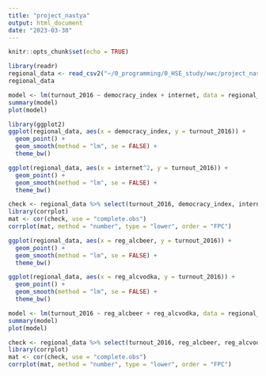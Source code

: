 ```yaml
---
title: "project_nastya"
output: html_document
date: "2023-03-30"
---
```


```r
knitr::opts_chunk$set(echo = TRUE)
```

```r
library(readr)
regional_data <- read_csv2("~/0_programming/0_HSE_study/нис/project_nastya/Data/regional_data.csv")
regional_data
```

```r
model <- lm(turnout_2016 ~ democracy_index + internet, data = regional_data)
summary(model)
plot(model)
```
```r
library(ggplot2)
ggplot(regional_data, aes(x = democracy_index, y = turnout_2016)) + 
  geom_point() + 
  geom_smooth(method = "lm", se = FALSE) + 
  theme_bw()
```
```r
ggplot(regional_data, aes(x = internet^2, y = turnout_2016)) + 
  geom_point() + 
  geom_smooth(method = "lm", se = FALSE) + 
  theme_bw()
```
```r
check <- regional_data %>% select(turnout_2016, democracy_index, internet)
library(corrplot)
mat <- cor(check, use = "complete.obs")
corrplot(mat, method = "number", type = "lower", order = "FPC")
```
```r
ggplot(regional_data, aes(x = reg_alcbeer, y = turnout_2016)) + 
  geom_point() + 
  geom_smooth(method = "lm", se = FALSE) + 
  theme_bw()
```
```r
ggplot(regional_data, aes(x = reg_alcvodka, y = turnout_2016)) + 
  geom_point() + 
  geom_smooth(method = "lm", se = FALSE) + 
  theme_bw()
```

```r
model <- lm(turnout_2016 ~ reg_alcbeer + reg_alcvodka, data = regional_data)
summary(model)
plot(model)
```
```r
check <- regional_data %>% select(turnout_2016, reg_alcbeer, reg_alcvodka)
library(corrplot)
mat <- cor(check, use = "complete.obs")
corrplot(mat, method = "number", type = "lower", order = "FPC")
```

